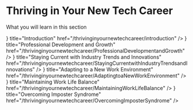 # Thriving in Your New Tech Career


What you will learn in this section

<Cards>
  <Card
    icon={
      <svg
        xmlns="http://www.w3.org/2000/svg"
        fill="none"
        viewBox="0 0 24 24"
        strokeWidth={1.5}
        stroke="currentColor"
        className="h-6 w-6"
      >
        <path
          strokeLinecap="round"
          strokeLinejoin="round"
          d="M15.75 17.25v3.375c0 .621-.504 1.125-1.125 1.125h-9.75a1.125 1.125 0 01-1.125-1.125V7.875c0-.621.504-1.125 1.125-1.125H6.75a9.06 9.06 0 011.5.124m7.5 10.376h3.375c.621 0 1.125-.504 1.125-1.125V11.25c0-4.46-3.243-8.161-7.5-8.876a9.06 9.06 0 00-1.5-.124H9.375c-.621 0-1.125.504-1.125 1.125v3.5m7.5 10.375H9.375a1.125 1.125 0 01-1.125-1.125v-9.25m12 6.625v-1.875a3.375 3.375 0 00-3.375-3.375h-1.5a1.125 1.125 0 01-1.125-1.125v-1.5a3.375 3.375 0 00-3.375-3.375H9.75"
        />
      </svg>
    }
    title="Introduction"
    href="/thrivinginyournewtechcareer/introduction"
  />
  <Card
    icon={
      <svg
        xmlns="http://www.w3.org/2000/svg"
        fill="none"
        viewBox="0 0 24 24"
        strokeWidth={1.5}
        stroke="currentColor"
        className="h-6 w-6"
      >
        <path
          strokeLinecap="round"
          strokeLinejoin="round"
          d="M9.813 15.904L9 18.75l-.813-2.846a4.5 4.5 0 00-3.09-3.09L2.25 12l2.846-.813a4.5 4.5 0 003.09-3.09L9 5.25l.813 2.846a4.5 4.5 0 003.09 3.09L15.75 12l-2.846.813a4.5 4.5 0 00-3.09 3.09zM18.259 8.715L18 9.75l-.259-1.035a3.375 3.375 0 00-2.455-2.456L14.25 6l1.036-.259a3.375 3.375 0 002.455-2.456L18 2.25l.259 1.035a3.375 3.375 0 002.456 2.456L21.75 6l-1.035.259a3.375 3.375 0 00-2.456 2.456zM16.894 20.567L16.5 21.75l-.394-1.183a2.25 2.25 0 00-1.423-1.423L13.5 18.75l1.183-.394a2.25 2.25 0 001.423-1.423l.394-1.183.394 1.183a2.25 2.25 0 001.423 1.423l1.183.394-1.183.394a2.25 2.25 0 00-1.423 1.423z"
        />
      </svg>
    }
    title="Professional Development and Growth"
    href="/thrivinginyournewtechcareer/ProfessionalDevelopmentandGrowth"
  />
  <Card
    icon={
      <svg
        xmlns="http://www.w3.org/2000/svg"
        viewBox="0 0 24 24"
        fill="currentColor"
        className="h-6 w-6"
      >
        <path
          fillRule="evenodd"
          d="M14.615 1.595a.75.75 0 01.359.852L12.982 9.75h7.268a.75.75 0 01.548 1.262l-10.5 11.25a.75.75 0 01-1.272-.71l1.992-7.302H3.75a.75.75 0 01-.548-1.262l10.5-11.25a.75.75 0 01.913-.143z"
          clipRule="evenodd"
        />
      </svg>
    }
    title="Staying Current with Industry Trends and Innovations"
    href="/thrivinginyournewtechcareer/StayingCurrentwithIndustryTrendsandInnovations"
  />
    <Card
    icon={
      <svg
        xmlns="http://www.w3.org/2000/svg"
        viewBox="0 0 24 24"
        fill="currentColor"
        className="h-6 w-6"
      >
        <path
          fillRule="evenodd"
          d="M14.615 1.595a.75.75 0 01.359.852L12.982 9.75h7.268a.75.75 0 01.548 1.262l-10.5 11.25a.75.75 0 01-1.272-.71l1.992-7.302H3.75a.75.75 0 01-.548-1.262l10.5-11.25a.75.75 0 01.913-.143z"
          clipRule="evenodd"
        />
      </svg>
    }
    title="Adapting to a New Work Environment"
    href="/thrivinginyournewtechcareer/AdaptingtoaNewWorkEnvironment"
  />
    <Card
    icon={
      <svg
        xmlns="http://www.w3.org/2000/svg"
        viewBox="0 0 24 24"
        fill="currentColor"
        className="h-6 w-6"
      >
        <path
          fillRule="evenodd"
          d="M14.615 1.595a.75.75 0 01.359.852L12.982 9.75h7.268a.75.75 0 01.548 1.262l-10.5 11.25a.75.75 0 01-1.272-.71l1.992-7.302H3.75a.75.75 0 01-.548-1.262l10.5-11.25a.75.75 0 01.913-.143z"
          clipRule="evenodd"
        />
      </svg>
    }
    title="Maintaining Work Life Balance"
    href="/thrivinginyournewtechcareer/MaintainingWorkLifeBalance"
  />
    <Card
    icon={
      <svg
        xmlns="http://www.w3.org/2000/svg"
        viewBox="0 0 24 24"
        fill="currentColor"
        className="h-6 w-6"
      >
        <path
          fillRule="evenodd"
          d="M14.615 1.595a.75.75 0 01.359.852L12.982 9.75h7.268a.75.75 0 01.548 1.262l-10.5 11.25a.75.75 0 01-1.272-.71l1.992-7.302H3.75a.75.75 0 01-.548-1.262l10.5-11.25a.75.75 0 01.913-.143z"
          clipRule="evenodd"
        />
      </svg>
    }
    title="Overcoming Imposter Syndrome"
    href="/thrivinginyournewtechcareer/OvercomingImposterSyndrome"
  />
</Cards>
